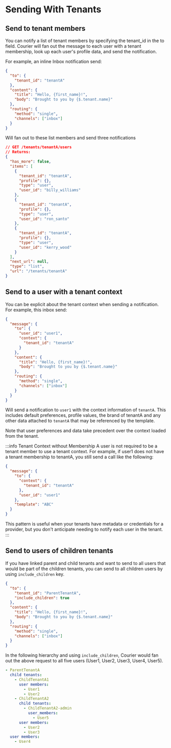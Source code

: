 
# Sending With Tenants

## Send to tenant members

You can notify a list of tenant members by specifying the tenant_id in the to field. Courier will fan out the message to each user with a tenant membership, look up each user's profile data, and send the notification.

For example, an inline Inbox notification send:

```json
{
  "to": {
    "tenant_id": "tenantA"
  },
  "content": {
    "title": "Hello, {first_name}!",
    "body": "Brought to you by {$.tenant.name}"
  },
  "routing": {
    "method": "single",
    "channels": ["inbox"]
  }
}
```

Will fan out to these list members and send three notifications

```json
// GET /tenants/tenantA/users
// Returns:
{
  "has_more": false,
  "items": [
    {
      "tenant_id": "tenantA",
      "profile": {},
      "type": "user",
      "user_id": "billy_williams"
    },
    {
      "tenant_id": "tenantA",
      "profile": {},
      "type": "user",
      "user_id": "ron_santo"
    },
    {
      "tenant_id": "tenantA",
      "profile": {},
      "type": "user",
      "user_id": "kerry_wood"
    }
  ],
  "next_url": null,
  "type": "list",
  "url": "/tenants/tenantA"
}
```

## Send to a user with a tenant context

You can be explicit about the tenant context when sending a notification. For example, this inbox send:

```json
{
  "message": {
    "to": {
      "user_id": "user1",
      "context": {
        "tenant_id": "tenantA"
      }
    },
    "content": {
      "title": "Hello, {first_name}!",
      "body": "Brought to you by {$.tenant.name}"
    },
    "routing": {
      "method": "single",
      "channels": ["inbox"]
    }
  }
}
```

Will send a notification to `user1` with the context information of `tenantA`.
This includes default preferences, profile values, the brand of tenantA
and any other data attached to `tenantA` that may be referenced by the template.

Note that user preferences and data take precedent over the context loaded from
the tenant.

:::info Tenant Context without Membership
A user is not required to be a tenant member to use a tenant context. For example, if user1 does not have a tenant membership to tenantA, you still send a call like the following:

```json
{
  "message": {
    "to": {
      "context": {
        "tenant_id": "tenantA"
      },
      "user_id": "user1"
    },
    "template": "ABC"
  }
}
```

This pattern is useful when your tenants have metadata or credentials for a provider, but you don't anticipate needing to notify each user in the tenant.
:::

## Send to users of children tenants

If you have linked parent and child tenants and want to send to all users that would be part of the children tenants, you can send to all children users by using `include_children` key.

```json
{
  "to": {
    "tenant_id": "ParentTenantA",
    "include_children": true
  },
  "content": {
    "title": "Hello, {first_name}!",
    "body": "Brought to you by {$.tenant.name}"
  },
  "routing": {
    "method": "single",
    "channels": ["inbox"]
  }
}
```

In the following hierarchy and using `include_children`, Courier would fan out the above request to all five users (User1, User2, User3, User4, User5).

```yaml
- ParentTenantA
  child tenants:
    - ChildTenantA1
      user members:
        - User1
        - User2
    - ChildTenantA2
      child tenants:
        - ChildTenantA2-admin
          user_members:
            - User5
      user members:
        - User2
        - User3
  user members:
    - User4
```

